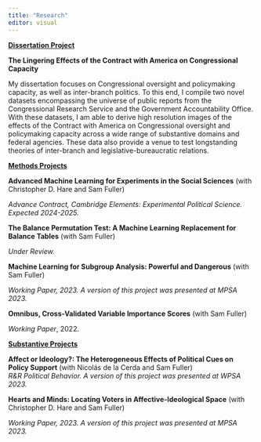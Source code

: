 ```yaml
---
title: "Research"
editor: visual
---
```


[**Dissertation Project**]{.underline}

**The Lingering Effects of the Contract with America on Congressional Capacity**

My dissertation focuses on Congressional oversight and policymaking capacity, as well as inter-branch politics. To this end, I compile two novel datasets encompassing the universe of public reports from the Congressional Research Service and the Government Accountability Office. With these datasets, I am able to derive high resolution images of the effects of the Contract with America on Congressional oversight and policymaking capacity across a wide range of substantive domains and federal agencies. These data also provide a venue to test longstanding theories of inter-branch and legislative-bureaucratic relations.

[**Methods Projects**]{.underline}

**Advanced Machine Learning for Experiments in the Social Sciences** (with Christopher D. Hare and Sam Fuller)

*Advance Contract, Cambridge Elements: Experimental Political Science. Expected 2024-2025.*

**The Balance Permutation Test: A Machine Learning Replacement for Balance Tables** (with Sam Fuller)

*Under Review.*

**Machine Learning for Subgroup Analysis: Powerful and Dangerous** (with Sam Fuller)

*Working Paper, 2023. A version of this project was presented at MPSA 2023.*

**Omnibus, Cross-Validated Variable Importance Scores** (with Sam Fuller)

*Working Paper*, 2022.

[**Substantive Projects**]{.underline}

**Affect or Ideology?: The Heterogeneous Effects of Political Cues on Policy Support** (with Nicolás de la Cerda and Sam Fuller)\
*R&R Political Behavior. A version of this project was presented at WPSA 2023.*

**Hearts and Minds: Locating Voters in Affective-Ideological Space** (with Christopher D. Hare and Sam Fuller)

*Working Paper, 2023. A version of this project was presented at MPSA 2023.*
